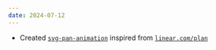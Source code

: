 ```yaml
---
date: 2024-07-12
---
```


- Created [`svg-pan-animation`](https://github.com/rudrodip/svg-pan-animation) inspired from [`linear.com/plan`](https://linear.app/plan)